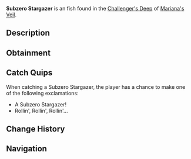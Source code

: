 {{FishInfobox
|image          = Subzero Stargazer.png
|rarity         = Uncommon
|sea            = First Sea
|location       = [[Challenger's Deep]]
|sublocation    = 
|sources        = Fishing Rod
|radar_location = 
|xp             = 110
|weather        = 
|time           = Day
|season         = Winter
|bait           = Flakes
|base_weight    = 4.5
|base_value     = 100
|weight_range   = 2.5
|base_chance    = 50
|base_resil     = 80
}}
'''Subzero Stargazer''' is an {{Rarity|Uncommon}} fish found in the [[Challenger's Deep]] of [[Mariana's Veil]].

== Description ==
{{Description|A unique fish with glowing eyes that stare into the abyss. Its body is covered in frost.|Bestiary Entry}}

== Obtainment ==
{{Description|Lurks near the surface of freezing waters, seeking light.|Bestiary Hint}}
{{Fish Availability|
Mariana's Veil/Challenger's Deep
|top_rods      = 
Rapid Rod\260129.66\62252.86;
Fast Rod\252666.59\65809.19;
Fungal Rod\250108.82\63727.4;
Firefly Rod\247980.57\72564.73;
Crystalized Rod\247020.42\42946.03;
Antler Rod\232994.54\59366.7;
Nocturnal Rod\160408.85\138761.6;
Training Rod\215336.13\74700.68;
Plastic Rod\197911.83\53197.12;
Depthseeker Rod\246574.57\40996.31;
Avalanche Rod\243336.69\36798.37;
Verdant Shear Rod\237261.59\44854.85;
No-Life Rod\237098.95\52794.75;
Ethereal Prism Rod\236593.15\55887.37;
Seraphic Rod\235831.07\52512.43;
Trident Rod\228189.48\36951.14;
Blazebringer Rod\226875.23\42288.34;
Free Spirit Rod\225600.08\36887.52;
Zeus Rod\224884.62\44819.42;
Volcanic Rod\219643.76\34011.3;
Challenger's Rod\217658.5\48065.28;
Rod Of The Forgotten Fang\215346.93\47951.23;
Rod Of The Depths\201792.43\43612.89;
Rod Of The Exalted One\183924.53\40954.42;
Steady Rod\131030.46\27105.63
|recommended   = Depthseeker Rod
}}

== Catch Quips ==
When catching a Subzero Stargazer, the player has a chance to make one of the following exclamations:
* A Subzero Stargazer!
* Rollin', Rollin', Rollin'...

== Change History ==
{{Change History|{{subst:Current Version}}}}

== Navigation ==
{{Fish Navbox|Challenger's Deep}}